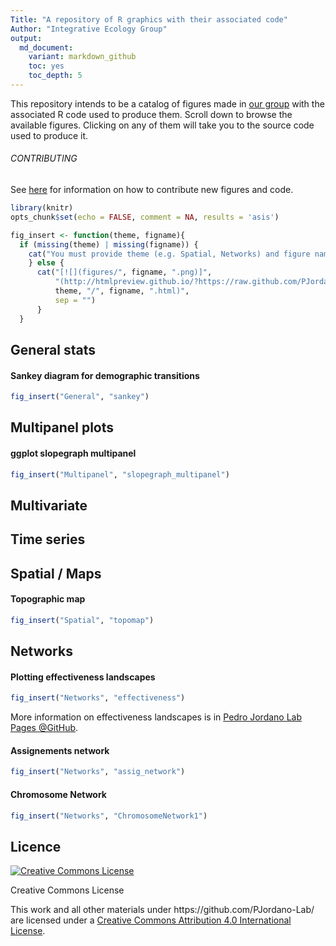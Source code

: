 ```yaml
---
Title: "A repository of R graphics with their associated code"
Author: "Integrative Ecology Group"
output:
  md_document:
    variant: markdown_github
    toc: yes
    toc_depth: 5
---
```


This repository intends to be a catalog of figures made in [our group](http://ebd10.ebd.csic.es/ebd10/Home.html) with the associated R code used to produce them. Scroll down to browse the available figures. Clicking on any of them will take you to the source code used to produce it. 

###### CONTRIBUTING

See [here](https://github.com/PJordano-Lab/R-figures/blob/master/contributing.md) for information on how to contribute new figures and code. 
  


```r
library(knitr)
opts_chunk$set(echo = FALSE, comment = NA, results = 'asis')
```

```r
fig_insert <- function(theme, figname){
  if (missing(theme) | missing(figname)) {
    cat("You must provide theme (e.g. Spatial, Networks) and figure name (e.g. topomap)")
    } else {
      cat("[![](figures/", figname, ".png)]",
          "(http://htmlpreview.github.io/?https://raw.github.com/PJordano-Lab/R-figures/blob/master/",
          theme, "/", figname, ".html)",
          sep = "")
      }
  }
```





## General stats

#### Sankey diagram for demographic transitions
```r
fig_insert("General", "sankey")
```



## Multipanel plots 

#### ggplot slopegraph multipanel
```r
fig_insert("Multipanel", "slopegraph_multipanel")
```






## Multivariate







## Time series







## Spatial / Maps

#### Topographic map  
```r
fig_insert("Spatial", "topomap")
```







## Networks

#### Plotting effectiveness landscapes
```r
fig_insert("Networks", "effectiveness")
```

More information on effectiveness landscapes is in [Pedro Jordano Lab Pages @GitHub](http://pedroj.github.io).






#### Assignements network

```r
fig_insert("Networks", "assig_network")
```


#### Chromosome Network

```r
fig_insert("Networks", "ChromosomeNetwork1") 
```

Licence
--------
<a rel="license" href="http://creativecommons.org/licenses/by/4.0/"><img alt="Creative Commons License" style="border-width:0" src="https://i.creativecommons.org/l/by/4.0/88x31.png" /></a>

Creative Commons License  

This work and all other materials under https://github.com/PJordano-Lab/ are licensed under a [Creative Commons Attribution 4.0 International License](https://creativecommons.org/licenses/by/4.0/legalcode).

